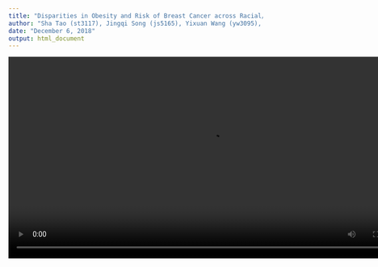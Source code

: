 ```yaml
---
title: "Disparities in Obesity and Risk of Breast Cancer across Racial/Ethnic Groups in the United States, Using NHANES 2011-16 Datasets"
author: "Sha Tao (st3117), Jingqi Song (js5165), Yixuan Wang (yw3095),  Ditian Li (dl3157),  Boya Guo (bg2604)"
date: "December 6, 2018"
output: html_document
---
```


<video width="800" height="400" controls>
  <source src="./websitefiles/test.mp4" type="video/mp4">
</video>

